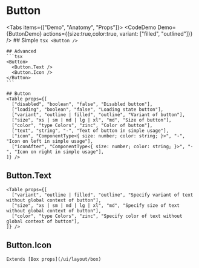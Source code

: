 

# Button

<Tabs items={["Demo", "Anatomy", "Props"]}>
  <Tab>
    <CodeDemo Demo={ButtonDemo} actions={{size:true,color:true, variant: ["filled", "outlined"]}} />
  </Tab>
  <Tab>
    ## Simple
    ```tsx
    <Button />
    ```

    ## Advanced
    ```tsx
    <Button>
      <Button.Text />
      <Button.Icon />
    </Button>
    ```

  </Tab>
  <Tab>
  
    ## Button
    <Table props={[
      ["disabled", "boolean", "false", "Disabled button"],
      ["loading", "boolean", "false", "Loading state button"],
      ["variant", "outline | filled", "outline", "Variant of button"],
      ["size", "xs | sm | md | lg | xl", "md", "Size of button"],
      ["color", "type Colors", "zinc", "Color of button"],
      ["text", "string", "-", "Text of button in simple usage"],
      ["icon", "ComponentType<{ size: number; color: string; }>", "-", "Icon on left in simple usage"],
      ["iconAfter", "ComponentType<{ size: number; color: string; }>", "-", "Icon on right in simple usage"],
    ]} />

## Button.Text

    <Table props={[
      ["variant", "outline | filled", "outline", "Specify variant of text without global context of button"],
      ["size", "xs | sm | md | lg | xl", "md", "Specify size of text without global context of button"],
      ["color", "type Colors", "zinc", "Specify color of text without global context of button"],
    ]} />

## Button.Icon

    Extends [Box props](/ui/layout/box)

  </Tab>
</Tabs>
